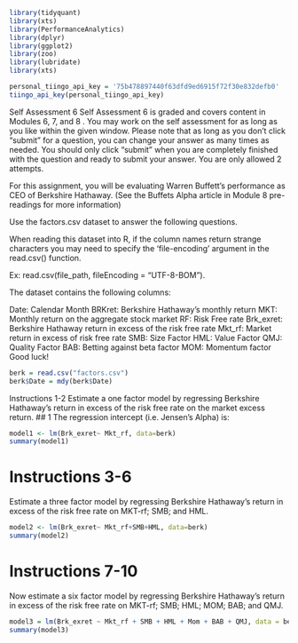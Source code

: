 ```r
library(tidyquant)
library(xts)
library(PerformanceAnalytics)
library(dplyr)
library(ggplot2)
library(zoo)
library(lubridate)
library(xts)
```

```r
personal_tiingo_api_key = '75b478897440f63dfd9ed6915f72f30e832defb0'
tiingo_api_key(personal_tiingo_api_key)
```


Self Assessment 6
Self Assessment 6 is graded and covers content in Modules 6, 7, and 8 . You may work on the self assessment for as long as you like within the given window.  Please note that as long as you don't click "submit" for a question, you can change your answer as many times as needed. You should only click "submit" when you are completely finished with the question and ready to submit your answer. You are only allowed 2 attempts.

For this assignment, you will be evaluating Warren Buffett’s performance as CEO of Berkshire Hathaway. (See the Buffets Alpha article in Module 8 pre-readings for more information)

Use the factors.csv dataset to answer the following questions.

When reading this dataset into R, if the column names return strange characters you may need to specify the 'file-encoding' argument in the read.csv() function.

Ex: read.csv(file_path, fileEncoding = "UTF-8-BOM").

The dataset contains the following columns:

Date: Calendar Month
BRKret: Berkshire Hathaway’s monthly return
MKT: Monthly return on the aggregate stock market
RF: Risk Free rate
Brk_exret: Berkshire Hathaway return in excess of the risk free rate
Mkt_rf: Market return in excess of risk free rate
SMB: Size Factor
HML: Value Factor
QMJ: Quality Factor
BAB: Betting against beta factor
MOM: Momentum factor
Good luck!

```r
berk = read.csv("factors.csv")
berk$Date = mdy(berk$Date)

```

Instructions 1-2
Estimate a one factor model by regressing Berkshire Hathaway's return in excess of the risk free rate on the market excess return.
## 1
The regression intercept (i.e. Jensen's Alpha) is:

```r
model1 <- lm(Brk_exret~ Mkt_rf, data=berk)
summary(model1)
```

# Instructions 3-6
Estimate a three factor model by regressing Berkshire Hathaway’s return in excess of the risk free rate on MKT-rf; SMB; and HML.

```r
model2 <- lm(Brk_exret~ Mkt_rf+SMB+HML, data=berk)
summary(model2)
```

# Instructions 7-10
Now estimate a six factor model by regressing Berkshire Hathaway’s return in excess of the risk free rate on MKT-rf; SMB; HML; MOM; BAB; and QMJ.

```r
model3 = lm(Brk_exret ~ Mkt_rf + SMB + HML + Mom + BAB + QMJ, data = berk)
summary(model3)
```

